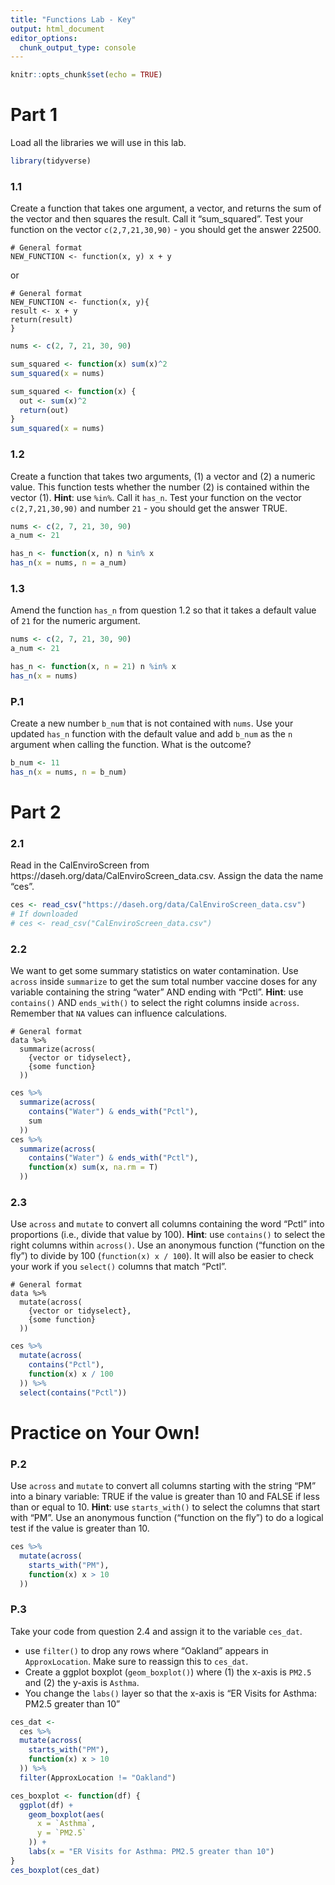 ```yaml
---
title: "Functions Lab - Key"
output: html_document
editor_options: 
  chunk_output_type: console
---
```


```r
knitr::opts_chunk$set(echo = TRUE)
```

# Part 1

Load all the libraries we will use in this lab. 

```r
library(tidyverse)
```

### 1.1

Create a function that takes one argument, a vector, and returns the sum of the vector and then squares the result. Call it "sum_squared". Test your function on the vector `c(2,7,21,30,90)` - you should get the answer 22500.

```
# General format
NEW_FUNCTION <- function(x, y) x + y 
```
or

```
# General format
NEW_FUNCTION <- function(x, y){
result <- x + y 
return(result)
}
```

```r
nums <- c(2, 7, 21, 30, 90)

sum_squared <- function(x) sum(x)^2
sum_squared(x = nums)

sum_squared <- function(x) {
  out <- sum(x)^2
  return(out)
}
sum_squared(x = nums)
```

### 1.2

Create a function that takes two arguments, (1) a vector and (2) a numeric value. This function tests whether the number (2) is contained within the vector (1). **Hint**: use `%in%`. Call it `has_n`. Test your function on the vector `c(2,7,21,30,90)` and number `21` - you should get the answer TRUE.

```r
nums <- c(2, 7, 21, 30, 90)
a_num <- 21

has_n <- function(x, n) n %in% x
has_n(x = nums, n = a_num)
```

### 1.3

Amend the function `has_n` from question 1.2 so that it takes a default value of `21` for the numeric argument.

```r
nums <- c(2, 7, 21, 30, 90)
a_num <- 21

has_n <- function(x, n = 21) n %in% x
has_n(x = nums)
```

### P.1

Create a new number `b_num` that is not contained with `nums`. Use your updated `has_n` function with the default value and add `b_num` as the `n` argument when calling the function. What is the outcome?

```r
b_num <- 11
has_n(x = nums, n = b_num)
```


# Part 2

### 2.1

Read in the CalEnviroScreen from https://daseh.org/data/CalEnviroScreen_data.csv. Assign the data the name "ces".

```r
ces <- read_csv("https://daseh.org/data/CalEnviroScreen_data.csv")
# If downloaded
# ces <- read_csv("CalEnviroScreen_data.csv")
```

### 2.2

We want to get some summary statistics on water contamination. Use `across` inside `summarize` to get the sum total number vaccine doses for any variable containing the string "water" AND ending with "Pctl". **Hint**: use `contains()` AND `ends_with()` to select the right columns inside `across`. Remember that `NA` values can influence calculations.

```
# General format
data %>%
  summarize(across(
    {vector or tidyselect},
    {some function}
  ))
```

```r
ces %>%
  summarize(across(
    contains("Water") & ends_with("Pctl"),
    sum
  ))
ces %>%
  summarize(across(
    contains("Water") & ends_with("Pctl"),
    function(x) sum(x, na.rm = T)
  ))
```


### 2.3

Use `across` and `mutate` to convert all columns containing the word "Pctl" into proportions (i.e., divide that value by 100). **Hint**: use `contains()` to select the right columns within `across()`. Use an anonymous function ("function on the fly") to divide by 100 (`function(x) x / 100`). It will also be easier to check your work if you `select()` columns that match "Pctl".

```
# General format
data %>%
  mutate(across(
    {vector or tidyselect},
    {some function}
  ))
```

```r
ces %>%
  mutate(across(
    contains("Pctl"),
    function(x) x / 100
  )) %>%
  select(contains("Pctl"))
```

# Practice on Your Own!

### P.2

Use `across` and `mutate` to convert all columns starting with the string "PM" into a binary variable: TRUE if the value is greater than 10 and FALSE if less than or equal to 10. **Hint**: use `starts_with()` to select the columns that start with "PM". Use an anonymous function ("function on the fly") to do a logical test if the value is greater than 10.

```r
ces %>%
  mutate(across(
    starts_with("PM"),
    function(x) x > 10
  ))
```


### P.3

Take your code from question 2.4 and assign it to the variable `ces_dat`. 

- use `filter()` to drop any rows where "Oakland" appears in `ApproxLocation`. Make sure to reassign this to `ces_dat`.
- Create a ggplot boxplot (`geom_boxplot()`) where (1) the x-axis is `PM2.5` and (2) the y-axis is `Asthma`.
- You change the `labs()` layer so that the x-axis is "ER Visits for Asthma: PM2.5 greater than 10"

```r
ces_dat <-
  ces %>%
  mutate(across(
    starts_with("PM"),
    function(x) x > 10
  )) %>%
  filter(ApproxLocation != "Oakland")

ces_boxplot <- function(df) {
  ggplot(df) +
    geom_boxplot(aes(
      x = `Asthma`,
      y = `PM2.5`
    )) +
    labs(x = "ER Visits for Asthma: PM2.5 greater than 10")
}
ces_boxplot(ces_dat)
```
